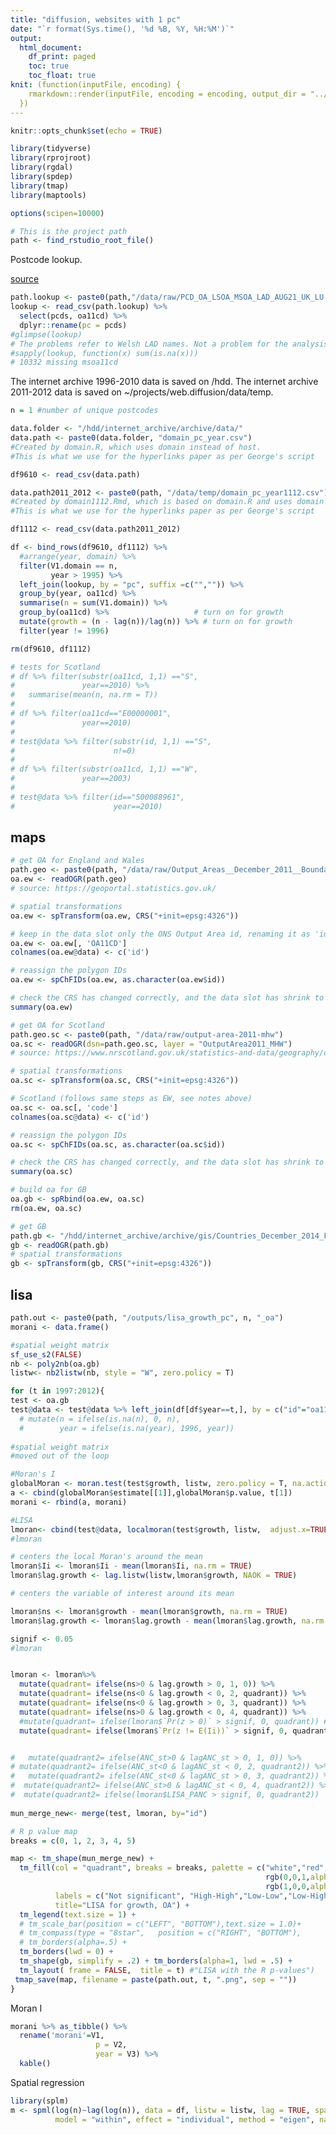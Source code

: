 ```yaml
---
title: "diffusion, websites with 1 pc"
date: "`r format(Sys.time(), '%d %B, %Y, %H:%M')`"
output: 
  html_document:
    df_print: paged
    toc: true
    toc_float: true
knit: (function(inputFile, encoding) {
    rmarkdown::render(inputFile, encoding = encoding, output_dir = "../output")
  })
---
```


```r
knitr::opts_chunk$set(echo = TRUE)

library(tidyverse)
library(rprojroot)
library(rgdal)
library(spdep)
library(tmap)
library(maptools)

options(scipen=10000)

# This is the project path
path <- find_rstudio_root_file()
```

Postcode lookup.

[source](https://geoportal.statistics.gov.uk/datasets/postcode-to-output-area-to-lower-layer-super-output-area-to-middle-layer-super-output-area-to-local-authority-district-august-2021-lookup-in-the-uk/about)

```r
path.lookup <- paste0(path,"/data/raw/PCD_OA_LSOA_MSOA_LAD_AUG21_UK_LU.csv")
lookup <- read_csv(path.lookup) %>% 
  select(pcds, oa11cd) %>% 
  dplyr::rename(pc = pcds)
#glimpse(lookup)
# The problems refer to Welsh LAD names. Not a problem for the analysis.
#sapply(lookup, function(x) sum(is.na(x)))
# 10332 missing msoa11cd
```

The internet archive $1996$-$2010$ data is saved on /hdd.
The internet archive $2011$-$2012$ data is saved on ~/projects/web.diffusion/data/temp.

```r
n = 1 #number of unique postcodes 

data.folder <- "/hdd/internet_archive/archive/data/"
data.path <- paste0(data.folder, "domain_pc_year.csv")
#Created by domain.R, which uses domain instead of host.
#This is what we use for the hyperlinks paper as per George's script

df9610 <- read_csv(data.path) 

data.path2011_2012 <- paste0(path, "/data/temp/domain_pc_year1112.csv")
#Created by domain1112.Rmd, which is based on domain.R and uses domain instead of host.
#This is what we use for the hyperlinks paper as per George's script

df1112 <- read_csv(data.path2011_2012)

df <- bind_rows(df9610, df1112) %>% 
  #arrange(year, domain) %>% 
  filter(V1.domain == n,
         year > 1995) %>% 
  left_join(lookup, by = "pc", suffix =c("","")) %>% 
  group_by(year, oa11cd) %>%
  summarise(n = sum(V1.domain)) %>% 
  group_by(oa11cd) %>%                   # turn on for growth
  mutate(growth = (n - lag(n))/lag(n)) %>% # turn on for growth 
  filter(year != 1996)

rm(df9610, df1112)

# tests for Scotland
# df %>% filter(substr(oa11cd, 1,1) =="S",
#               year==2010) %>%
#   summarise(mean(n, na.rm = T))
# 
# df %>% filter(oa11cd=="E00000001",
#               year==2010)
# 
# test@data %>% filter(substr(id, 1,1) =="S",
#                      n!=0)
# 
# df %>% filter(substr(oa11cd, 1,1) =="W",
#               year==2003)
# 
# test@data %>% filter(id=="S00088961",
#                      year==2010)
```

## maps

```r
# get OA for England and Wales
path.geo <- paste0(path, "/data/raw/Output_Areas__December_2011__Boundaries_EW_BGC.geojson")
oa.ew <- readOGR(path.geo)
# source: https://geoportal.statistics.gov.uk/

# spatial transformations
oa.ew <- spTransform(oa.ew, CRS("+init=epsg:4326"))

# keep in the data slot only the ONS Output Area id, renaming it as 'id'
oa.ew <- oa.ew[, 'OA11CD']
colnames(oa.ew@data) <- c('id')

# reassign the polygon IDs
oa.ew <- spChFIDs(oa.ew, as.character(oa.ew$id))

# check the CRS has changed correctly, and the data slot has shrink to only the ID
summary(oa.ew)

# get OA for Scotland
path.geo.sc <- paste0(path, "/data/raw/output-area-2011-mhw")
oa.sc <- readOGR(dsn=path.geo.sc, layer = "OutputArea2011_MHW")
# source: https://www.nrscotland.gov.uk/statistics-and-data/geography/our-products/census-datasets/2011-census/2011-boundaries

# spatial transformations
oa.sc <- spTransform(oa.sc, CRS("+init=epsg:4326"))

# Scotland (follows same steps as EW, see notes above)
oa.sc <- oa.sc[, 'code']
colnames(oa.sc@data) <- c('id')

# reassign the polygon IDs
oa.sc <- spChFIDs(oa.sc, as.character(oa.sc$id))

# check the CRS has changed correctly, and the data slot has shrink to only the ID
summary(oa.sc)

# build oa for GB
oa.gb <- spRbind(oa.ew, oa.sc)
rm(oa.ew, oa.sc)

# get GB
path.gb <- "/hdd/internet_archive/archive/gis/Countries_December_2014_Full_Clipped_Boundaries_in_Great_Britain.shp"
gb <- readOGR(path.gb)
# spatial transformations
gb <- spTransform(gb, CRS("+init=epsg:4326"))

```

## lisa

```r

path.out <- paste0(path, "/outputs/lisa_growth_pc", n, "_oa")
morani <- data.frame()

#spatial weight matrix
sf_use_s2(FALSE)
nb <- poly2nb(oa.gb)
listw<- nb2listw(nb, style = "W", zero.policy = T)

for (t in 1997:2012){
test <- oa.gb
test@data <- test@data %>% left_join(df[df$year==t,], by = c("id"="oa11cd")) #%>% 
  # mutate(n = ifelse(is.na(n), 0, n),
  #        year = ifelse(is.na(year), 1996, year))
  
#spatial weight matrix
#moved out of the loop

#Moran's I
globalMoran <- moran.test(test$growth, listw, zero.policy = T, na.action = na.exclude)
a <- cbind(globalMoran$estimate[[1]],globalMoran$p.value, t[1])
morani <- rbind(a, morani)

#LISA
lmoran<- cbind(test@data, localmoran(test$growth, listw,  adjust.x=TRUE, zero.policy = T, na.action = na.exclude))
#lmoran

# centers the local Moran's around the mean
lmoran$Ii <- lmoran$Ii - mean(lmoran$Ii, na.rm = TRUE) 
lmoran$lag.growth <- lag.listw(listw,lmoran$growth, NAOK = TRUE)

# centers the variable of interest around its mean

lmoran$ns <- lmoran$growth - mean(lmoran$growth, na.rm = TRUE) 
lmoran$lag.growth <- lmoran$lag.growth - mean(lmoran$lag.growth, na.rm = TRUE) 

signif <- 0.05
#lmoran


lmoran <- lmoran%>% 
  mutate(quadrant= ifelse(ns>0 & lag.growth > 0, 1, 0)) %>% 
  mutate(quadrant= ifelse(ns<0 & lag.growth < 0, 2, quadrant)) %>% 
  mutate(quadrant= ifelse(ns<0 & lag.growth > 0, 3, quadrant)) %>% 
  mutate(quadrant= ifelse(ns>0 & lag.growth < 0, 4, quadrant)) %>%   
  #mutate(quadrant= ifelse(lmoran$`Pr(z > 0)` > signif, 0, quadrant)) #%>% 
  mutate(quadrant= ifelse(lmoran$`Pr(z != E(Ii))` > signif, 0, quadrant)) #%>% 


#   mutate(quadrant2= ifelse(ANC_st>0 & lagANC_st > 0, 1, 0)) %>% 
# mutate(quadrant2= ifelse(ANC_st<0 & lagANC_st < 0, 2, quadrant2)) %>% 
#   mutate(quadrant2= ifelse(ANC_st<0 & lagANC_st > 0, 3, quadrant2)) %>% 
#  mutate(quadrant2= ifelse(ANC_st>0 & lagANC_st < 0, 4, quadrant2)) %>% 
#  mutate(quadrant2= ifelse(lmoran$LISA_PANC > signif, 0, quadrant2))
  
mun_merge_new<- merge(test, lmoran, by="id")

# R p value map
breaks = c(0, 1, 2, 3, 4, 5) 

map <- tm_shape(mun_merge_new) + 
  tm_fill(col = "quadrant", breaks = breaks, palette = c("white","red","blue",
                                                         rgb(0,0,1,alpha=0.4),
                                                         rgb(1,0,0,alpha=0.4)), 
          labels = c("Not significant", "High-High","Low-Low","Low-High","High-Low"), 
          title="LISA for growth, OA") +
  tm_legend(text.size = 1) +
  # tm_scale_bar(position = c("LEFT", "BOTTOM"),text.size = 1.0)+
  # tm_compass(type = "8star",   position = c("RIGHT", "BOTTOM"),      show.labels = 2,   text.size = 0.5)+
  # tm_borders(alpha=.5) +
  tm_borders(lwd = 0) +
  tm_shape(gb, simplify = .2) + tm_borders(alpha=1, lwd = .5) +
  tm_layout( frame = FALSE,  title = t) #"LISA with the R p-values")
 tmap_save(map, filename = paste(path.out, t, ".png", sep = ""))
}
```

Moran I

```r
morani %>% as_tibble() %>% 
  rename('morani'=V1,
                   p = V2,
                   year = V3) %>% 
  kable()
```

Spatial regression

```r
library(splm)
m <- spml(log(n)~lag(log(n)), data = df, listw = listw, lag = TRUE, spatial.error = "b", 
          model = "within", effect = "individual", method = "eigen", na.action = na.fail)

```